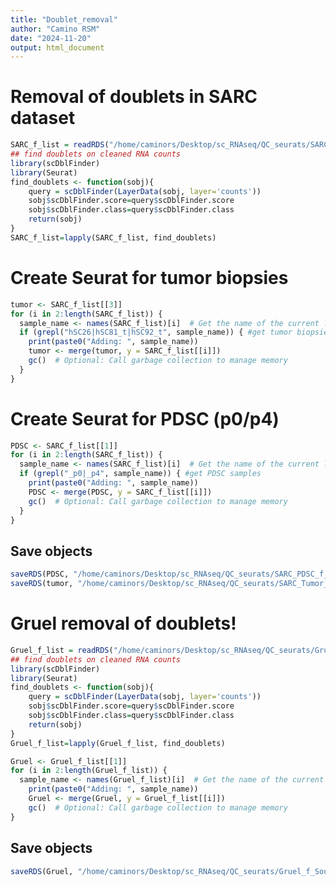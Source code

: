 ```yaml
---
title: "Doublet_removal"
author: "Camino RSM"
date: "2024-11-20"
output: html_document
---
```



# Removal of doublets in SARC dataset
```r
SARC_f_list = readRDS("/home/caminors/Desktop/sc_RNAseq/QC_seurats/SARC_f_list_SoupX.rds")
## find doublets on cleaned RNA counts
library(scDblFinder)
library(Seurat)
find_doublets <- function(sobj){
    query = scDblFinder(LayerData(sobj, layer='counts'))
    sobj$scDblFinder.score=query$scDblFinder.score
    sobj$scDblFinder.class=query$scDblFinder.class
    return(sobj)
}
SARC_f_list=lapply(SARC_f_list, find_doublets)
```

# Create Seurat for tumor biopsies
```r
tumor <- SARC_f_list[[3]]
for (i in 2:length(SARC_f_list)) {
  sample_name <- names(SARC_f_list)[i]  # Get the name of the current list element
  if (grepl("hSC26|hSC81_t|hSC92_t", sample_name)) { #get tumor biopsies and hSC26 sample
    print(paste0("Adding: ", sample_name))
    tumor <- merge(tumor, y = SARC_f_list[[i]])
    gc()  # Optional: Call garbage collection to manage memory
  }
}
```

# Create Seurat for PDSC (p0/p4)
```r
PDSC <- SARC_f_list[[1]]
for (i in 2:length(SARC_f_list)) {
  sample_name <- names(SARC_f_list)[i]  # Get the name of the current list element
  if (grepl("_p0|_p4", sample_name)) { #get PDSC samples
    print(paste0("Adding: ", sample_name))
    PDSC <- merge(PDSC, y = SARC_f_list[[i]])
    gc()  # Optional: Call garbage collection to manage memory
  }
}
```

## Save objects
```r
saveRDS(PDSC, "/home/caminors/Desktop/sc_RNAseq/QC_seurats/SARC_PDSC_f_Soup_doublet.rds")
saveRDS(tumor, "/home/caminors/Desktop/sc_RNAseq/QC_seurats/SARC_Tumor_f_Soup_doublet.rds")
```


# Gruel removal of doublets!
```r
Gruel_f_list = readRDS("/home/caminors/Desktop/sc_RNAseq/QC_seurats/Gruel_f_list_SoupX.rds")
## find doublets on cleaned RNA counts
library(scDblFinder)
library(Seurat)
find_doublets <- function(sobj){
    query = scDblFinder(LayerData(sobj, layer='counts'))
    sobj$scDblFinder.score=query$scDblFinder.score
    sobj$scDblFinder.class=query$scDblFinder.class
    return(sobj)
}
Gruel_f_list=lapply(Gruel_f_list, find_doublets)
```
```r
Gruel <- Gruel_f_list[[1]]
for (i in 2:length(Gruel_f_list)) {
  sample_name <- names(Gruel_f_list)[i]  # Get the name of the current list element
    print(paste0("Adding: ", sample_name))
    Gruel <- merge(Gruel, y = Gruel_f_list[[i]])
    gc()  # Optional: Call garbage collection to manage memory
}
```
## Save objects
```r
saveRDS(Gruel, "/home/caminors/Desktop/sc_RNAseq/QC_seurats/Gruel_f_Soup_doublet.rds")
```

